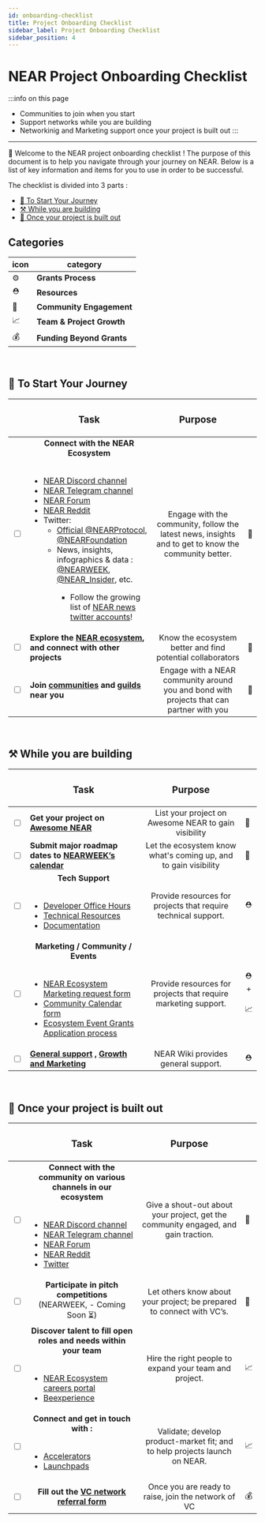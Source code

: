```yaml
---
id: onboarding-checklist
title: Project Onboarding Checklist
sidebar_label: Project Onboarding Checklist
sidebar_position: 4
---
```


# NEAR Project Onboarding Checklist

:::info on this page
* Communities to join when you start
* Support networks while you are building
* Networkinig and Marketing support once your project is built out
:::


---



👋 Welcome to the NEAR project onboarding checklist ! The purpose of this document is to help you navigate through your journey on NEAR. Below is a list of key information and items for you to use in order to be successful.

The checklist is divided into 3 parts : 

<ul>
  <li><a href="#-to-start-your-journey">🏁 To Start Your Journey</a></li>
  <li><a href="#️-while-you-are-building">⚒️ While you are building</a></li>
  <li><a href="#-once-your-project-is-built-out">🚀 Once your project is built out</a></li>
</ul>

<!-- | Syntax      | Description | Test Text     |
| :---        |    :----:   |          ---: |
| Header      | Title       | Here's this   |
| Paragraph   | Text        | And more      | -->

## Categories
|icon|category| 
| ---  | ---  |
| ⚙️ | **Grants Process** | 
| ⛑️   | **Resources**   |   
| 👥   | **Community Engagement** |
| 📈   | **Team & Project Growth**    |
| 💰   | **Funding Beyond Grants**    |

<br/>


## 🏁 To Start Your Journey

|| <center><h3><strong>Task</strong></h3></center>   | <h3><strong>Purpose</strong></h3> | |
| :--- | :--- |    :----: | :-- |
| <input type="checkbox" className="onboardCheck" name=""/> |<center><strong>Connect with the NEAR Ecosystem</strong></center> <br/> <ul><li><a href="https://discord.com/invite/UY9Xf2k">NEAR Discord channel</a></li><li><a href="https://t.me/cryptonear">NEAR Telegram channel</a></li><li><a href="https://gov.near.org/">NEAR Forum</a></li><li><a href="https://www.reddit.com/r/nearprotocol/">NEAR Reddit</a></li><li>Twitter:<ul><li><a href="https://twitter.com/nearprotocol">Official @NEARProtocol</a>, <a href="https://twitter.com/NEARFoundation">@NEARFoundation </a></li><li>News, insights, infographics & data : <a href="https://twitter.com/NEARWEEK">@NEARWEEK</a>, <a href="https://twitter.com/near_insider">@NEAR_Insider</a>, etc.</li><ul><li>Follow the growing list of <a href="https://twitter.com/i/lists/1590678464478208001">NEAR news twitter accounts</a>!</li></ul></ul></li></ul>| Engage with the community, follow the latest news, insights and to get to know the community better.       | 👥 | 
| <input type="checkbox" className="onboardCheck" name=""/> | **Explore the [NEAR ecosystem](https://awesomenear.com/), and connect with other projects**    | Know the ecosystem better and find potential collaborators        | 👥 |
| <input type="checkbox" className="onboardCheck" name=""/> | **Join [communities](https://wiki.near.org/ecosystem/communities) and [guilds](https://near.org/ecosystem/guilds/) near you**| Engage with a NEAR community around you and bond with projects that can partner with you       | 👥 |

<br/>

## ⚒️ While you are building

|| <center><h3><strong>Task</strong></h3></center>   | <h3><strong>Purpose</strong></h3> | |
| :--- | :--- |    :----: | :-- |
| <input type="checkbox" className="onboardCheck" name=""/> | **Get your project on [Awesome NEAR](https://awesomenear.com/getstarted)** | List your project on Awesome NEAR to gain visibility   | 👥 | 
| <input type="checkbox" className="onboardCheck" name=""/> | **Submit major roadmap dates to [NEARWEEK’s calendar](https://nearweek.com/calendar)** | Let the ecosystem know what's coming up, and to gain visibility         | 👥 |
| <input type="checkbox" className="onboardCheck" name=""/> | <center><strong>Tech Support</strong></center> <br/><ul><li><a href="https://near.org/developers/get-help/office-hours/">Developer Office Hours</a></li><li><a href="https://wiki.near.org/development/tech-resources">Technical Resources</a></li><li><a href="https://docs.near.org/">Documentation</a></li></ul>| Provide resources for projects that require technical support. |  ⛑️ |
| <input type="checkbox" className="onboardCheck" name=""/> | <center><strong>Marketing / Community / Events</strong></center><br/> <ul><li><a href="https://drive.google.com/file/d/1NsMDzKxFHoKopgEOpf2JGVXI8NzvDrsc/view">NEAR Ecosystem Marketing request form</a></li><li><a href="https://4efdmh2cgdi.typeform.com/NEARWEEK-event?typeform-source=nearweek.com">Community Calendar form</a></li><li><a href="https://wiki.near.org/support/growth#gtmevent-funding">Ecosystem Event Grants Application process</a></li></ul>| Provide resources for projects that require marketing support. |  ⛑️ <br/> <center>+</center> <br/>📈  |
| <input type="checkbox" className="onboardCheck" name=""/> | **[General support](/) , [Growth and Marketing](growth)** | NEAR Wiki provides general support.  |  ⛑️ | 

<br/>

## 🚀 Once your project is built out

|| <center><h3><strong>Task</strong></h3></center>   | <h3><strong>Purpose</strong></h3> | |
| :--- | :--- |    :----: | :-- |
| <input type="checkbox" className="onboardCheck" name=""/> |<center><strong>Connect with the community on various  channels in our ecosystem</strong></center><br/><ul><li><a href="https://discord.com/invite/UY9Xf2k">NEAR Discord channel</a></li><li><a href="https://t.me/cryptonear">NEAR Telegram channel</a></li><li><a href="https://gov.near.org/">NEAR Forum</a></li><li><a href="https://www.reddit.com/r/nearprotocol/">NEAR Reddit</a></li><li><a href="https://twitter.com/nearprotocol">Twitter</a></li></ul>| Give a shout-out about your project, get the community engaged, and gain traction.  | 👥 | 
| <input type="checkbox" className="onboardCheck" name=""/> | <center><strong>Participate in pitch competitions </strong><br/>(NEARWEEK, - Coming Soon ⏳)</center>   | Let others know about your project; be prepared to connect with VC’s.  | 👥 |
| <input type="checkbox" className="onboardCheck" name=""/> | <center><strong>Discover talent to fill open roles and needs within your team</strong></center><br/><ul><li><a href="https://careers.near.org/jobs">NEAR Ecosystem careers portal</a></li><li><a href="https://beexperience.io/">Beexperience</a></li></ul>| Hire the right people to expand your team and project.     | 📈  |
| <input type="checkbox" className="onboardCheck" name=""/> | <center><strong>Connect and get in touch with : </strong></center><br/><ul><li><a href="https://linktr.ee/nearaccelerators">Accelerators</a></li><li><a href="https://linktr.ee/nearlaunchpads">Launchpads</a></li></ul>| Validate; develop product-market fit; and to help projects launch on NEAR. | 📈  |
| <input type="checkbox" className="onboardCheck" name=""/> | <center><strong>Fill out the <a href="https://nearprotocol1001.typeform.com/nearvcnetwork?typeform-source=www.google.com">VC network referral form</a></strong></center>   | Once you are ready to raise, join the network of VC  | 💰  |